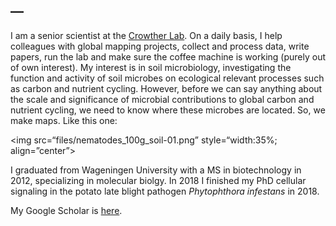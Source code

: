 ---
---

<link rel="stylesheet" href="styles.css" type="text/css">

I am a senior scientist at the [Crowther Lab](https://www.crowtherlab.com/). On a daily basis, I help colleagues with global mapping projects, collect and process data, write papers, run the lab and make sure the coffee machine is working (purely out of own interest). My interest is in soil microbiology, investigating the function and activity of soil microbes on ecological relevant processes such as carbon and nutrient cycling. However, before we can say anything about the scale and significance of microbial contributions to global carbon and nutrient cycling, we need to know where these microbes are located. So, we make maps. Like this one: 

<img src="files/nematodes_100g_soil-01.png" style="width:35%; align="center">

I graduated from Wageningen University with a MS in biotechnology in 2012, specializing in molecular biolgy. In 2018 I finished my PhD cellular signaling in the potato late blight pathogen <i>Phytophthora infestans</i> in 2018.

My Google Scholar is [here](https://scholar.google.com/citations?user=0Pl8Q1EAAAAJ&hl=en).